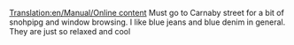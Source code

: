 [[Translation:en/Manual/Online content]]
Must go to Carnaby street for a bit of snohpipg and window browsing.  I like blue jeans and blue denim in general. They are just so relaxed and cool